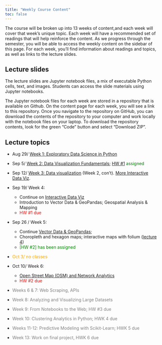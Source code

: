 ```yaml
---
title: "Weekly Course Content"
toc: false
---
```



The course will be broken up into 13 weeks of content,and each week will cover that week's unique topic. Each week will have a recommended set of readings that will help reinforce the content. As we progress through the semester, you will be able to access the weekly content on the sidebar of this page. For each week, you'll find  information about readings and topics, as well as links to the lecture slides.  

## Lecture slides
The lecture slides are Jupyter notebook files, a mix of executable Python 
cells, text, and images. Students can access the slide materials using Jupyter notebooks.

The Jupyter notebook files for each week are stored in a repository that is available on Github. On the content page for each week, you will see a link to this repository. Once you navigate to the repository on GitHub, you can download the contents of the repository to your computer and work locally with the notebook files on your laptop. To download the repository contents, look for the green "Code" button and select "Download ZIP".

## Lecture topics

- Aug 29/ [Week 1: Exploratory Data Science in Python](https://github.com/musa-550-fall-2024/week1)
  
- Sep 5/ [Week 2: Data Visualization Fundamentals](https://github.com/musa-550-fall-2024/week2); </span> <span style="color:green">[HW #1](https://github.com/musa-550-fall-2024/assignment1) assigned 
 </span>  

- Sep 12/ [Week 3:	Data visualization](https://github.com/musa-550-fall-2024/week2) (Week 2, con't). [More Interactive Data Viz](https://github.com/musa-550-fall-2024/week3). 

- Sep 19/ Week 4: 
  - Continue on [Interactive Data Viz](https://github.com/musa-550-fall-2024/week3)
  - Introduction to Vector Data & GeoPandas; Geospatial Analysis & Mapping
  - <span style="color:red">HW #1 due </span>


- Sep 26 / Week 5: 
  - Continue [Vector Data & GeoPandas](https://github.com/musa-550-fall-2024/week3); 
  - Choropleth and hexagon maps; interactive maps with folium ([lecture 4](https://github.com/musa-550-fall-2024/week4)) 
  - <span style="color:green">[HW #2] has been assigned 

- <span style="color:orange"> Oct 3/ no classes</span>

- Oct 10/ Week 6:	
  - [Open Street Map (OSM) and Network Analytics](https://github.com/musa-550-fall-2024/week5)
  - <span style="color:red">HW #2 due </span>

- <span style="color:gray"> Weeks 6 & 7:	Web Scraping, APIs</span>

- <span style="color:gray"> Week 8:	Analyzing and Visualizing Large Datasets	</span>

- <span style="color:gray"> Week 9:	From Notebooks to the Web; HW #3 due</span>

- <span style="color:gray"> Week 10:	Clustering Analytics in Python; HWK 4 due</span>
	
- <span style="color:gray"> Weeks 11-12:	Predictive Modeling with Scikit-Learn; HWK 5 due</span>

- <span style="color:gray"> Week 13:	Work on final project, HWK 6 due</span>
